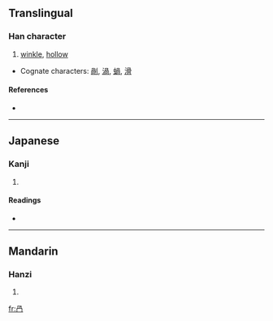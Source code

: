 {{see|叧}}
==Translingual==

===Han character===
{{Han char|rn=13|rad=冂|as=04|sn=6|four=|canj=月弓月 (BNB)}}

# [[winkle]], [[hollow]]

* Cognate characters: [[剮]], [[渦]], [[蝸]], [[滑]]

====References====
* {{Han ref|kx=0129.090|dkj=01525|dj=0290.050|hdz=10100.050|uh=518E|ud=20878}}

----

==Japanese==

===Kanji===
{{ja-kanji|grade=|rs=冂04}}

# {{defn|Japanese}}

====Readings====
* {{ja-readings|on=[[か]] (ka), [[け]] (ke)|kun=[[わける]] (wakeru)}}

----

==Mandarin==

===Hanzi===
{{cmn-hanzi|pin=[[guǎ]] ([[gua3]])|wg=kua<sup>3</sup>}}

# {{defn|Mandarin}}

[[fr:冎]]